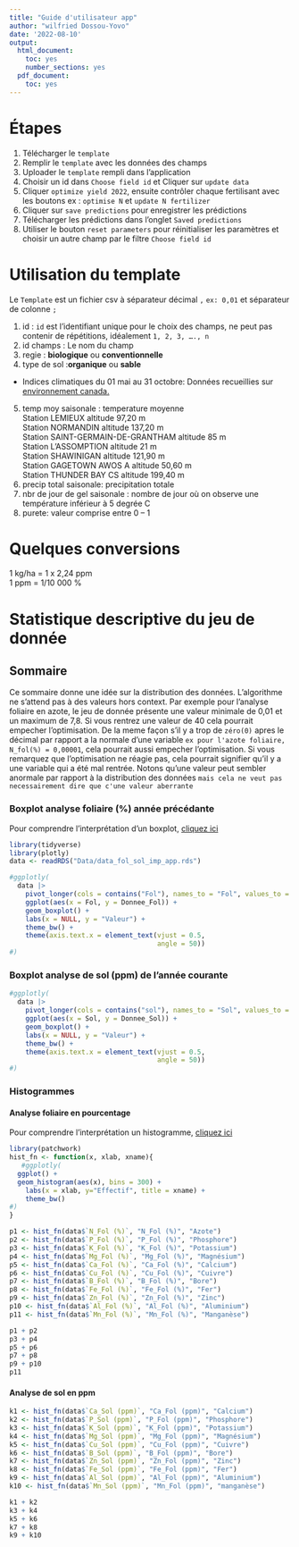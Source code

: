 ```yaml
---
title: "Guide d'utilisateur app"
author: "wilfried Dossou-Yovo"
date: '2022-08-10'
output:
  html_document: 
    toc: yes
    number_sections: yes
  pdf_document: 
    toc: yes
---
```


# Étapes
1.	Télécharger le `template`
2.	Remplir le `template` avec les données des champs
3.	Uploader le `template` rempli dans l’application
4.	Choisir un id dans `Choose field id` et Cliquer sur `update data`
5.	Cliquer `optimize yield 2022`, ensuite contrôler chaque fertilisant avec les boutons ex : `optimise N` et `update N fertilizer` 
6.	Cliquer sur `save predictions` pour enregistrer les prédictions
7.	Télécharger les prédictions dans l’onglet `Saved predictions`
8.	Utiliser le bouton `reset parameters` pour réinitialiser les paramètres et choisir un autre champ par le filtre `Choose field id` 

# Utilisation du template
Le `Template` est un fichier csv à séparateur décimal `,`  `ex: 0,01`  et séparateur de colonne `;`

1.	id : `id` est l’identifiant unique pour le choix des champs, ne peut pas contenir de répétitions, idéalement `1, 2, 3, …., n`
2.	id champs : Le nom du champ
3.	regie : **biologique** ou **conventionnelle**
4.	type de sol :**organique** ou **sable**

-	Indices climatiques du 01 mai au 31 octobre: Données recueillies sur [environnement canada.](https://meteo.gc.ca/mainmenu/weather_menu_f.html) 
5.	temp moy saisonale : temperature moyenne   
Station LEMIEUX altitude 97,20 m  
Station NORMANDIN altitude 137,20 m  
Station SAINT-GERMAIN-DE-GRANTHAM altitude 85 m  
Station L'ASSOMPTION altitude 21 m  
Station SHAWINIGAN altitude 121,90 m  
Station GAGETOWN AWOS A altitude 50,60 m  
Station THUNDER BAY CS altitude 199,40 m  
6.	precip total saisonale: precipitation totale  
7.	nbr de jour de gel saisonale : nombre de jour où on observe une température inférieur à 5 degrée C  
8.	purete: valeur comprise entre 0 – 1  

# Quelques conversions
 1 kg/ha = 1 x 2,24 ppm  
 1 ppm = 1/10 000 %

# Statistique descriptive du jeu de donnée
## Sommaire
Ce sommaire donne une idée sur la distribution des données. L'algorithme ne s'attend pas à des valeurs hors context. Par exemple pour l'analyse foliaire en azote, le jeu de donnée présente une valeur minimale de 0,01 et un maximum de 7,8. Si vous rentrez une valeur de 40 cela pourrait empecher l'optimisation. De la meme façon s'il y a trop de `zéro(0)` apres le décimal par rapport a la normale d'une variable `ex pour l'azote foliaire, N_fol(%) = 0,00001`, cela pourrait aussi empecher l'optimisation. Si vous remarquez que l'optimisation ne réagie pas, cela pourrait signifier qu'il y a une variable qui a été mal rentrée. Notons qu'une valeur peut sembler anormale par rapport à la distribution des données `mais cela ne veut pas necessairement dire que c'une valeur aberrante`

### Boxplot analyse foliaire (%) année précédante
Pour comprendre l'interprétation d'un boxplot, [cliquez ici](https://www.stat4decision.com/fr/le-box-plot-ou-la-fameuse-boite-a-moustache/)

```r
library(tidyverse)
library(plotly)
data <- readRDS("Data/data_fol_sol_imp_app.rds")
```

```r
#ggplotly(
  data |>
    pivot_longer(cols = contains("Fol"), names_to = "Fol", values_to = "Donnee_Fol") |>
    ggplot(aes(x = Fol, y = Donnee_Fol)) +
    geom_boxplot() +
    labs(x = NULL, y = "Valeur") +
    theme_bw() +
    theme(axis.text.x = element_text(vjust = 0.5,
                                     angle = 50))
#)

```

### Boxplot analyse de sol (ppm) de l'année courante

```r
#ggplotly(
  data |>
    pivot_longer(cols = contains("sol"), names_to = "Sol", values_to = "Donnee_Sol") |>
    ggplot(aes(x = Sol, y = Donnee_Sol)) +
    geom_boxplot() +
    labs(x = NULL, y = "Valeur") +
    theme_bw() +
    theme(axis.text.x = element_text(vjust = 0.5,
                                     angle = 50))
#)
```

### Histogrammes
#### Analyse foliaire en pourcentage
Pour comprendre l'interprétation un histogramme, [cliquez ici](https://support.minitab.com/fr-fr/minitab/20/help-and-how-to/graphs/histogram/interpret-the-results/key-results/#step-1-assess-the-key-characteristics)
```r
library(patchwork)
hist_fn <- function(x, xlab, xname){
   #ggplotly(  
  ggplot() +
  geom_histogram(aes(x), bins = 300) +
    labs(x = xlab, y="Effectif", title = xname) +
    theme_bw()
#)
}

p1 <- hist_fn(data$`N_Fol (%)`, "N_Fol (%)", "Azote")
p2 <- hist_fn(data$`P_Fol (%)`, "P_Fol (%)", "Phosphore")
p3 <- hist_fn(data$`K_Fol (%)`, "K_Fol (%)", "Potassium")
p4 <- hist_fn(data$`Mg_Fol (%)`, "Mg_Fol (%)", "Magnésium")
p5 <- hist_fn(data$`Ca_Fol (%)`, "Ca_Fol (%)", "Calcium")
p6 <- hist_fn(data$`Cu_Fol (%)`, "Cu_Fol (%)", "Cuivre")
p7 <- hist_fn(data$`B_Fol (%)`, "B_Fol (%)", "Bore")
p8 <- hist_fn(data$`Fe_Fol (%)`, "Fe_Fol (%)", "Fer")
p9 <- hist_fn(data$`Zn_Fol (%)`, "Zn_Fol (%)", "Zinc")
p10 <- hist_fn(data$`Al_Fol (%)`, "Al_Fol (%)", "Aluminium")
p11 <- hist_fn(data$`Mn_Fol (%)`, "Mn_Fol (%)", "Manganèse")

p1 + p2
p3 + p4
p5 + p6
p7 + p8
p9 + p10
p11
```

#### Analyse de sol en ppm
```r
k1 <- hist_fn(data$`Ca_Sol (ppm)`, "Ca_Fol (ppm)", "Calcium")
k2 <- hist_fn(data$`P_Sol (ppm)`, "P_Fol (ppm)", "Phosphore")
k3 <- hist_fn(data$`K_Sol (ppm)`, "K_Fol (ppm)", "Potassium")
k4 <- hist_fn(data$`Mg_Sol (ppm)`, "Mg_Fol (ppm)", "Magnésium")
k5 <- hist_fn(data$`Cu_Sol (ppm)`, "Cu_Fol (ppm)", "Cuivre")
k6 <- hist_fn(data$`B_Sol (ppm)`, "B_Fol (ppm)", "Bore")
k7 <- hist_fn(data$`Zn_Sol (ppm)`, "Zn_Fol (ppm)", "Zinc")
k8 <- hist_fn(data$`Fe_Sol (ppm)`, "Fe_Fol (ppm)", "Fer")
k9 <- hist_fn(data$`Al_Sol (ppm)`, "Al_Fol (ppm)", "Aluminium")
k10 <- hist_fn(data$`Mn_Sol (ppm)`, "Mn_Fol (ppm)", "manganèse")

k1 + k2
k3 + k4
k5 + k6
k7 + k8
k9 + k10
```



